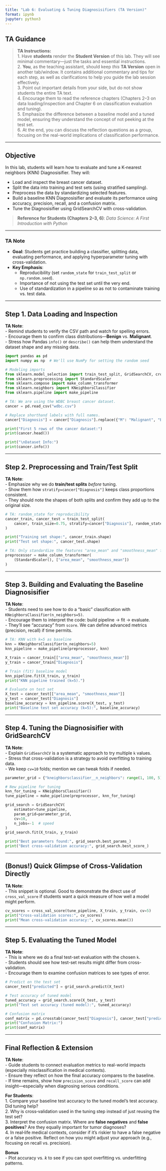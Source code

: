 ```yaml
---
title: "Lab 6: Evaluating & Tuning Diagnosisifiers (TA Version)"
format: ipynb
jupyter: python3
---
```


## TA Guidance

> **TA Instructions:**  
> 1. Have **students** render the **Student Version** of this lab. They will see minimal commentary—just the tasks and essential instructions.  
> 2. **You**, as the teaching assistant, should keep *this* **TA Version** open in another tab/window. It contains additional commentary and tips for each step, as well as clarifications to help you guide the lab session effectively.  
> 3. Point out important details from your side, but do not show students the entire TA text.  
> 4. Encourage them to read the reference chapters (Chapters 2–3 on data loading/inspection and Chapter 6 on classification evaluation and tuning).  
> 5. Emphasize the difference between a baseline model and a tuned model, ensuring they understand the concept of not peeking at the test set.  
> 6. At the end, you can discuss the reflection questions as a group, focusing on the real-world implications of classification performance.

--------------------------------------------------------------------------------

## Objective

In this lab, students will learn how to evaluate and tune a K‑nearest neighbors (KNN) Diagnosisifier. They will:

- Load and inspect the breast cancer dataset.
- Split the data into training and test sets (using stratified sampling).
- Preprocess the data by standardizing selected features.
- Build a baseline KNN Diagnosisifier and evaluate its performance using accuracy, precision, recall, and a confusion matrix.
- Tune the Diagnosisifier using GridSearchCV with cross-validation.

> **Reference for Students (Chapters 2–3, 6)**: *Data Science: A First Introduction with Python*

---

### TA Note  

- **Goal**: Students get practice building a classifier, splitting data, evaluating performance, and applying hyperparameter tuning with cross-validation.  
- **Key Emphasis**:  
  - Reproducibility (set `random_state` for `train_test_split` or `np.random.seed`).  
  - Importance of not using the test set until the very end.  
  - Use of standardization in a pipeline so as not to contaminate training vs. test data.  

--------------------------------------------------------------------------------

## Step 1. Data Loading and Inspection

**TA Note**:  
- Remind students to verify the CSV path and watch for spelling errors.  
- Encourage them to confirm class distributions—**Benign** vs. **Malignant**.  
- Stress how Pandas `info()` or `describe()` can help them understand the dataset shape and any missing data.

```python
import pandas as pd
import numpy as np  # We'll use NumPy for setting the random seed

# Modeling imports
from sklearn.model_selection import train_test_split, GridSearchCV, cross_val_score
from sklearn.preprocessing import StandardScaler
from sklearn.compose import make_column_transformer
from sklearn.neighbors import KNeighborsClassifier
from sklearn.pipeline import make_pipeline

# TA: We are using the WDBC breast cancer dataset.
cancer = pd.read_csv("wdbc.csv")

# Replace shorthand labels with full names.
cancer["Diagnosis"] = cancer["Diagnosis"].replace({"M": "Malignant", "B": "Benign"})

print("First 5 rows of the cancer dataset:")
print(cancer.head())

print("\nDataset Info:")
print(cancer.info())
```

---

## Step 2. Preprocessing and Train/Test Split

**TA Note**:  
- Emphasize why we do **train/test splits** *before* tuning.  
- Show them how `stratify=cancer["Diagnosis"]` keeps class proportions consistent.  
- They should note the shapes of both splits and confirm they add up to the original size.

```python
# TA: random_state for reproducibility
cancer_train, cancer_test = train_test_split(
    cancer, train_size=0.75, stratify=cancer["Diagnosis"], random_state=1
)

print("Training set shape:", cancer_train.shape)
print("Test set shape:", cancer_test.shape)

# TA: Only standardize the features "area_mean" and "smoothness_mean" for illustration.
preprocessor = make_column_transformer(
    (StandardScaler(), ["area_mean", "smoothness_mean"])
)
```

---

## Step 3. Building and Evaluating the Baseline Diagnosisifier

**TA Note**:  
- Students need to see how to do a “basic” classification with `KNeighborsClassifier(n_neighbors=5)`.  
- Encourage them to interpret the code: build pipeline → fit → evaluate.  
- They’ll see “accuracy” from `score`. We can define advanced metrics (precision, recall) if time permits.

```python
# TA: KNN with k=5 as baseline
knn = KNeighborsClassifier(n_neighbors=5)
knn_pipeline = make_pipeline(preprocessor, knn)

X_train = cancer_train[["area_mean", "smoothness_mean"]]
y_train = cancer_train["Diagnosis"]

# Train (fit) baseline model
knn_pipeline.fit(X_train, y_train)
print("KNN pipeline trained (k=5).")

# Evaluate on test set
X_test = cancer_test[["area_mean", "smoothness_mean"]]
y_test = cancer_test["Diagnosis"]
baseline_accuracy = knn_pipeline.score(X_test, y_test)
print("Baseline test set accuracy (k=5):", baseline_accuracy)
```

---

## Step 4. Tuning the Diagnosisifier with GridSearchCV

**TA Note**:  
- Explain `GridSearchCV` is a systematic approach to try multiple `k` values.  
- Stress that cross-validation is a strategy to avoid overfitting to training data.  
- We keep `cv=10` folds; mention we can tweak folds if needed.

```python
parameter_grid = {"kneighborsclassifier__n_neighbors": range(1, 100, 5)}

# New pipeline for tuning
knn_for_tuning = KNeighborsClassifier()
tune_pipeline = make_pipeline(preprocessor, knn_for_tuning)

grid_search = GridSearchCV(
    estimator=tune_pipeline,
    param_grid=parameter_grid,
    cv=10,
    n_jobs=-1  # speed
)
grid_search.fit(X_train, y_train)

print("Best parameters found:", grid_search.best_params_)
print("Best cross-validation accuracy:", grid_search.best_score_)
```

---

## (Bonus!) Quick Glimpse of Cross-Validation Directly

**TA Note**:  
- This snippet is optional. Good to demonstrate the direct use of `cross_val_score` if students want a quick measure of how well a model might perform.

```python
cv_scores = cross_val_score(tune_pipeline, X_train, y_train, cv=5)
print("Cross-validation scores:", cv_scores)
print("Mean cross-validation accuracy:", cv_scores.mean())
```

---

## Step 5. Evaluating the Tuned Model

**TA Note**:  
- This is where we do a final test-set evaluation with the chosen `k`.  
- Students should see how test-set results might differ from cross-validation.  
- Encourage them to examine confusion matrices to see types of error.

```python
# Predict on the test set
cancer_test["predicted"] = grid_search.predict(X_test)

# Test accuracy of tuned model
tuned_accuracy = grid_search.score(X_test, y_test)
print("Test set accuracy (tuned model):", tuned_accuracy)

# Confusion matrix
conf_matrix = pd.crosstab(cancer_test["Diagnosis"], cancer_test["predicted"])
print("Confusion Matrix:")
print(conf_matrix)
```

---

## Final Reflection & Extension

**TA Note**:  
- Guide students to connect evaluation metrics to real-world impacts (especially misclassification in medical contexts).  
- Ensure they reflect on how the final accuracy compares to the baseline.  
- If time remains, show how `precision_score` and `recall_score` can add insight—especially when diagnosing serious conditions.

**For Students**:  
1. Compare your baseline test accuracy to the tuned model’s test accuracy. Did tuning help?  
2. Why is cross‑validation used in the tuning step instead of just reusing the test set?  
3. Interpret the confusion matrix. Where are **false negatives** and **false positives**? Are they equally important for tumor diagnoses?  
4. In real‑life medical contexts, consider if it’s riskier to have a false negative or a false positive. Reflect on how you might adjust your approach (e.g., focusing on recall vs. precision).  

**Bonus**  
- Plot accuracy vs. $k$ to see if you can spot overfitting vs. underfitting patterns.  

